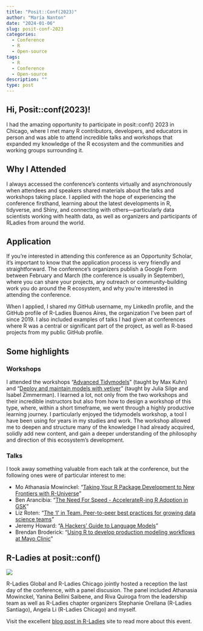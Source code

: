 ```yaml
---
title: "Posit::Conf(2023)"
author: "María Nanton"
date: "2024-01-06"
slug: posit-conf-2023
categories:
  - Conference
  - R
  - Open-source
tags:
  - R
  - Conference
  - Open-source
description: ""
type: post
---
```


## Hi, Posit::conf(2023)!

I had the amazing opportunity to participate in posit::conf() 2023 in Chicago, where I met many R contributors, developers, and educators in person and was able to attend incredible talks and workshops that expanded my knowledge of the R ecosystem and the communities and working groups surrounding it.

## Why I Attended

I always accessed the conference's contents virtually and asynchronously when attendees and speakers shared materials about the talks and workshops taking place. I applied with the hope of experiencing the conference firsthand, learning about the latest developments in R, tidyverse, and Shiny, and connecting with others—particularly data scientists working with health data, as well as organizers and participants of RLadies from around the world.

## Application

If you're interested in attending this conference as an Opportunity Scholar, it's important to know that the application process is very friendly and straightforward. The conference's organizers publish a Google Form between February and March (the conference is usually in September), where you can share your projects, any outreach or community-building work you do around the R ecosystem, and why you're interested in attending the conference.

When I applied, I shared my GitHub username, my LinkedIn profile, and the GitHub profile of R-Ladies Buenos Aires, the organization I've been part of since 2019. I also included examples of talks I had given at conferences where R was a central or significant part of the project, as well as R-based projects from my public GitHub profile.

## Some highlights

### Workshops

I attended the workshops "[Advanced Tidymodels](https://workshops.tidymodels.org/)" (taught by Max Kuhn) and "[Deploy and maintain models with vetiver](https://posit-conf-2023.github.io/vetiver/)" (taught by Julia Silge and Isabel Zimmerman). I learned a lot, not only from the two workshops and their incredible instructors but also from how to design a workshop of this type, where, within a short timeframe, we went through a highly productive learning journey. I particularly enjoyed the tidymodels workshop, a tool I have been using for years in my studies and work. The workshop allowed me to deepen and structure many of the knowledge I had already acquired, solidly add new content, and gain a deeper understanding of the philosophy and direction of this ecosystem's development.

### Talks

I took away something valuable from each talk at the conference, but the following ones were of particular interest to me:

-   Mo Athanasia Mowinckel: "[Taking Your R Package Development to New Frontiers with R-Universe](https://www.youtube.com/watch?v=XDiyAvpo2uk&ab_channel=PositPBC)"
-   Ben Arancibia: “[The Need For Speed - AccelerateR-ing R Adoption in GSK](https://www.youtube.com/watch?v=VDu2qdpYko8)”
-   Liz Roten: “[The ‘I’ in Team. Peer-to-peer best practices for growing data science teams](https://www.lizroten.com/slides/positconf23/slides#/title-slide)”
-   Jeremy Howard: “[A Hackers’ Guide to Language Models](https://github.com/fastai/lm-hackers)”
-   Brendan Broderick: “[Using R to develop production modeling workflows at Mayo Clinic](https://www.youtube.com/watch?v=YwDdL_O7wSs&feature=youtu.be)”

## R-Ladies at posit::conf()

![](images/posit-conf.jpg){fig-align="center"}

R-Ladies Global and R-Ladies Chicago jointly hosted a reception the last day of the conference, with a panel discusion. The panel included Athanasia Mowinckel, Yanina Bellini Saibene, and Riva Quiroga from the leadership team as well as R-Ladies chapter organizers Stephanie Orellana (R-Ladies Santiago), Angela Li (R-Ladies Chicago) and myself.

Visit the excellent [blog post in R-Ladies](https://rladies.org/news/2023-10-09-positconf-chicago-meetup/) site to read more about this event.
